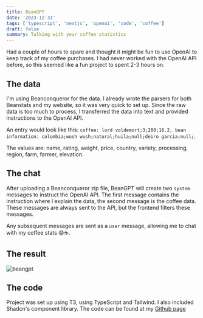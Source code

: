 ```yaml
---
title: BeanGPT
date: '2023-12-31'
tags: ['typescript', 'nextjs', 'openai', 'code', 'coffee']
draft: false
summary: Talking with your coffee statistics
---
```


Had a couple of hours to spare and thought it might be fun to use OpenAI to keep track of my coffee purchases. 
I had never worked with the OpenAI API before, so this seemed like a fun project to spent 2-3 hours on.

## The data

I'm using Beanconqueror for the data. I already wrote the parsers for both Beanstats and my website, so it was very quick
to set up. Since the raw data is too much to process, I transferred the data into text and provided instructions to the OpenAI API.

An entry would look like this: `coffee: lord voldemort;3;200;16.2, bean information: colombia;wush wush;natural;huila;null;deiro garcia;null;`.

The values are: name, rating, weight, price, country, variety, processing, region, farm, farmer, elevation.

## The chat

After uploading a Beanconqueror zip file, BeanGPT will create two `system` messages to instruct the OpenAI API. The first message
contains the instruction where I explain the data, the second message is the coffee data. These messages are always sent to the API, but
the frontend filters these messages.

Any subsequent messages are sent as a `user` message, allowing me to chat with my coffee stats 😄☕️.

## The result

![beangpt](/static/images/blog/beangpt.png)

## The code

Project was set up using T3, using TypeScript and Tailwind. I also included Shadcn's component library.
The code can be found at my [Github page](https://github.com/marcelblijleven/beangpt)


